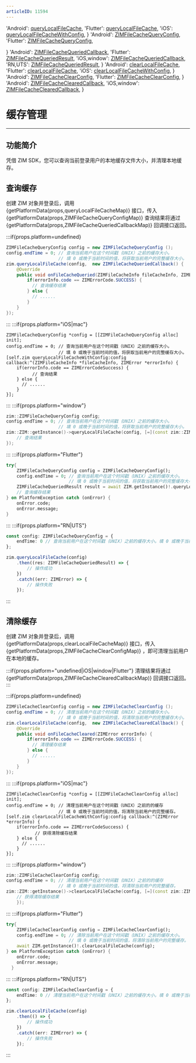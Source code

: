 ```yaml
---
articleID: 11594
---
```



  'Android': <a href='@queryLocalFileCache' target='_blank'>queryLocalFileCache</a>,
  'Flutter': <a href='https://pub.dev/documentation/zego_zim/latest/zego_zim/ZIM/queryLocalFileCache.html' target='_blank'>queryLocalFileCache</a>,
  'iOS': <a href='@queryLocalFileCacheWithConfig' target='_blank'>queryLocalFileCacheWithConfig</a>,
}
  'Android': <a href='@-ZIMFileCacheQueryConfig' target='_blank'>ZIMFileCacheQueryConfig</a>,
  'Flutter': <a href='https://pub.dev/documentation/zego_zim/latest/zego_zim/ZIMFileCacheQueryConfig-class.html' target='_blank'>ZIMFileCacheQueryConfig</a>,
  
}
  'Android': <a href='@-ZIMFileCacheQueriedCallback' target='_blank'>ZIMFileCacheQueriedCallback</a>,
  'Flutter': <a href='https://pub.dev/documentation/zego_zim/latest/zego_zim/ZIMFileCacheQueriedResult-class.html' target='_blank'>ZIMFileCacheQueriedResult</a>,
  'iOS,window': <a href='@ZIMFileCacheQueriedCallback' target='_blank'>ZIMFileCacheQueriedCallback</a>,
  'RN,UTS': <a href='@-ZIMFileCacheQueriedResult' target='_blank'>ZIMFileCacheQueriedResult</a>,
}
  'Android': <a href='@clearLocalFileCache' target='_blank'>clearLocalFileCache</a>,
  'Flutter': <a href='https://pub.dev/documentation/zego_zim/latest/zego_zim/ZIM/clearLocalFileCache.html' target='_blank'>clearLocalFileCache</a>,
  'iOS': <a href='@clearLocalFileCacheWithConfig' target='_blank'>clearLocalFileCacheWithConfig</a>,
}
  'Android': <a href='@-ZIMFileCacheClearConfig' target='_blank'>ZIMFileCacheClearConfig</a>,
  'Flutter': <a href='https://pub.dev/documentation/zego_zim/latest/zego_zim/ZIMFileCacheClearConfig-class.html' target='_blank'>ZIMFileCacheClearConfig</a>,
}
  'Android': <a href='@-ZIMFileCacheClearedCallback' target='_blank'>ZIMFileCacheClearedCallback</a>,
  'iOS,window': <a href='@ZIMFileCacheClearedCallback' target='_blank'>ZIMFileCacheClearedCallback</a>,
}


# 缓存管理

- - -

## 功能简介

凭借 ZIM SDK，您可以查询当前登录用户的本地缓存文件大小，并清理本地缓存。


## 查询缓存

创建 ZIM 对象并登录后，调用 {getPlatformData(props,queryLocalFileCacheMap)} 接口，传入 {getPlatformData(props,ZIMFileCacheQueryConfigMap)}
查询结果将通过 {getPlatformData(props,ZIMFileCacheQueriedCallbackMap)} 回调接口返回。


:::if{props.platform=undefined}
```java
ZIMFileCacheQueryConfig config = new ZIMFileCacheQueryConfig ();
config.endTime = 0; // 查询当前用户在这个时间戳（UNIX）之前的缓存大小。
                    // 填 0 或晚于当前时间的值，将获取当前用户的完整缓存大小。
zim.queryLocalFileCache(config,  new ZIMFileCacheQueriedCallback() {
    @Override
    public void onFileCacheQueried(ZIMFileCacheInfo fileCacheInfo, ZIMError errorInfo) {
        if(errorInfo.code == ZIMErrorCode.SUCCESS) {
          // 查询缓存结果
        } else {
          // ......
        }      
    }
});
```
:::
:::if{props.platform="iOS|mac"}
```objc
ZIMFileCacheQueryConfig *config = [[ZIMFileCacheQueryConfig alloc] init];
config.endTime = 0; // 查询当前用户在这个时间戳（UNIX）之前的缓存大小。
                    // 填 0 或晚于当前时间的值，将获取当前用户的完整缓存大小。
[self.zim queryLocalFileCacheWithConfig:config callback:^(ZIMFileCacheInfo *fileCacheInfo, ZIMError *errorInfo) {
    if(errorInfo.code == ZIMErrorCodeSuccess) {
          // 查询结果
    } else {
      // ......
    }
}];
```
:::
:::if{props.platform="window"}
```cpp
zim::ZIMFileCacheQueryConfig config;
config.endTime = 0; // 查询当前用户在这个时间戳（UNIX）之前的缓存大小。
                    // 填 0 或晚于当前时间的值，将获取当前用户的完整缓存大小。
zim::ZIM::getInstance()->queryLocalFileCache(config, [=](const zim::ZIMFileCacheInfo& fileCacheInfo, const zim::ZIMError& errorInfo) {
    // 查询结果
});
```
:::
:::if{props.platform="Flutter"}
```dart
try{
    ZIMFileCacheQueryConfig config = ZIMFileCacheQueryConfig();
    config.endTime = 0; // 查询当前用户在这个时间戳（UNIX）之前的缓存大小。
                        // 填 0 或晚于当前时间的值，将获取当前用户的完整缓存大小。
    ZIMFileCacheQueriedResult result = await ZIM.getInstance()!.queryLocalFileCache(config);
    // 查询缓存结果
} on PlatformException catch (onError) {
    onError.code;
    onError.message;
}
```
:::
:::if{props.platform="RN|UTS"}
```typescript
const config: ZIMFileCacheQueryConfig = {
    endTime: 0 // 查询当前用户在这个时间戳（UNIX）之前的缓存大小。填 0 或晚于当前时间的值，将获取当前用户的完整缓存大小。
};

zim.queryLocalFileCache(config)
    .then((res: ZIMFileCacheQueriedResult) => {
        // 操作成功
    })
    .catch((err: ZIMError) => {
        // 操作失败
    });
```
:::

## 清除缓存

创建 ZIM 对象并登录后，调用 {getPlatformData(props,clearLocalFileCacheMap)} 接口，传入 {getPlatformData(props,ZIMFileCacheClearConfigMap)} ，即可清理当前用户在本地的缓存。

:::if{props.platform="undefined|iOS|window|Flutter"}
清理结果将通过 {getPlatformData(props,ZIMFileCacheClearedCallbackMap)} 回调接口返回。
:::


:::if{props.platform=undefined}
```java
ZIMFileCacheClearConfig config = new ZIMFileCacheClearConfig ();
config.endTime = 0; // 清理当前用户在这个时间戳（UNIX）之前的缓存大小。
                    // 填 0 或晚于当前时间的值，将清除当前用户的完整缓存大小。
zim.clearLocalFileCache(config,  new ZIMFileCacheClearedCallback() {
    @Override
    public void onFileCacheCleared(ZIMError errorInfo) {
        if(errorInfo.code == ZIMErrorCode.SUCCESS) {
          // 清理缓存结果
        } else {
          // ......
        }      
    }
});
```
:::
:::if{props.platform="iOS|mac"}
```objc
ZIMFileCacheClearConfig *config = [[ZIMFileCacheClearConfig alloc] init];
config.endTime = 0; // 清理当前用户在这个时间戳（UNIX）之前的的缓存
                    // 填 0 或晚于当前时间的值，将清除当前用户的完整缓存。
[self.zim clearLocalFileCacheWithConfig:config callback:^(ZIMError *errorInfo) {
    if(errorInfo.code == ZIMErrorCodeSuccess) {
           // 获得清除缓存结果
    } else {
      // ......
    }
}];
```
:::
:::if{props.platform="window"}
```cpp
zim::ZIMFileCacheClearConfig config;
config.endTime = 0; // 清理当前用户在这个时间戳（UNIX）之前的的缓存
                    // 填 0 或晚于当前时间的值，将清除当前用户的完整缓存。
zim::ZIM::getInstance()->clearLocalFileCache(config, [=](const zim::ZIMError& errorInfo) {
    // 获得清除缓存结果
    });
```
:::
:::if{props.platform="Flutter"}
```dart
try{
    ZIMFileCacheClearConfig config = ZIMFileCacheClearConfig();
    config.endTime = 0; // 清除当前用户在这个时间戳（UNIX）之前的缓存大小。
                        // 填 0 或晚于当前时间的值，将清除当前用户的完整缓存。
    await ZIM.getInstance()!.clearLocalFileCache(config);
} on PlatformException catch (onError) {
    onError.code;
    onError.message;
  }
```
:::
:::if{props.platform="RN|UTS"}
```typescript
const config: ZIMFileCacheClearConfig = {
    endTime: 0 // 清理当前用户在这个时间戳（UNIX）之前的缓存大小。填 0 或晚于当前时间的值，将清除当前用户的完整缓存大小。
};

zim.clearLocalFileCache(config)
    .then(() => {
        // 操作成功
    })
    .catch((err: ZIMError) => {
        // 操作失败
    });
```
:::